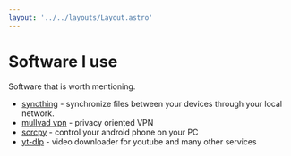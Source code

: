```yaml
---
layout: '../../layouts/Layout.astro'
---
```




# Software I use

Software that is worth mentioning.

- [syncthing](https://syncthing.net/) - synchronize files between your devices through your local network.
- [mullvad vpn](https://mullvad.net/) - privacy oriented VPN
- [scrcpy](https://scrcpy.org/) - control your android phone on your PC
- [yt-dlp](https://github.com/yt-dlp/yt-dlp) - video downloader for youtube and many other services